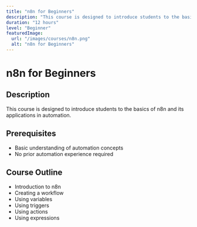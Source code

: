```yaml
---
title: "n8n for Beginners"
description: "This course is designed to introduce students to the basics of n8n and its applications in automation."
duration: "12 hours"
level: "Beginner"
featuredImage:
  url: "/images/courses/n8n.png"
  alt: "n8n for Beginners"
---
```


# n8n for Beginners

## Description

This course is designed to introduce students to the basics of n8n and its applications in automation.

## Prerequisites

- Basic understanding of automation concepts
- No prior automation experience required

## Course Outline

- Introduction to n8n
- Creating a workflow
- Using variables
- Using triggers
- Using actions
- Using expressions